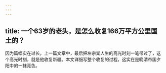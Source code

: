 ```yaml
---
---
---
```

title: 一个63岁的老头，是怎么收复166万平方公里国土的？
---




因为篇幅实在过长，上一篇文章中，最后把左宗棠人生的高光时刻一笔带过了，这个高光时刻，就是他收复新疆。本文详细写整个收复的过程，这实在是晚清帝国夕阳中的一抹亮色。